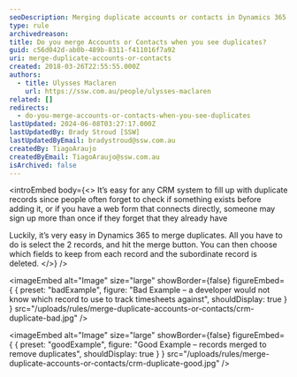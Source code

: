 ```yaml
---
seoDescription: Merging duplicate accounts or contacts in Dynamics 365 removes duplicates and keeps your CRM organized.
type: rule
archivedreason:
title: Do you merge Accounts or Contacts when you see duplicates?
guid: c56d042d-ab0b-489b-8311-f411016f7a92
uri: merge-duplicate-accounts-or-contacts
created: 2018-03-26T22:55:55.000Z
authors:
  - title: Ulysses Maclaren
    url: https://ssw.com.au/people/ulysses-maclaren
related: []
redirects:
  - do-you-merge-accounts-or-contacts-when-you-see-duplicates
lastUpdated: 2024-06-08T03:27:17.000Z
lastUpdatedBy: Brady Stroud [SSW]
lastUpdatedByEmail: bradystroud@ssw.com.au
createdBy: TiagoAraujo
createdByEmail: TiagoAraujo@ssw.com.au
isArchived: false
---
```


<introEmbed
  body={<>
It’s easy for any CRM system to fill up with duplicate records since people often forget to check if something exists before adding it, or if you have a web form that connects directly, someone may sign up more than once if they forget that they already have

Luckily, it’s very easy in Dynamics 365 to merge duplicates. All you have to do is select the 2 records, and hit the merge button. You can then choose which fields to keep from each record and the subordinate record is deleted.
  </>}
/>

<imageEmbed
  alt="Image"
  size="large"
  showBorder={false}
  figureEmbed={ {
    preset: "badExample",
    figure: "Bad Example – a developer would not know which record to use to track timesheets against",
    shouldDisplay: true
  } }
  src="/uploads/rules/merge-duplicate-accounts-or-contacts/crm-duplicate-bad.jpg"
/>


<imageEmbed
  alt="Image"
  size="large"
  showBorder={false}
  figureEmbed={ {
    preset: "goodExample",
    figure: "Good Example – records merged to remove duplicates",
    shouldDisplay: true
  } }
  src="/uploads/rules/merge-duplicate-accounts-or-contacts/crm-duplicate-good.jpg"
/>
